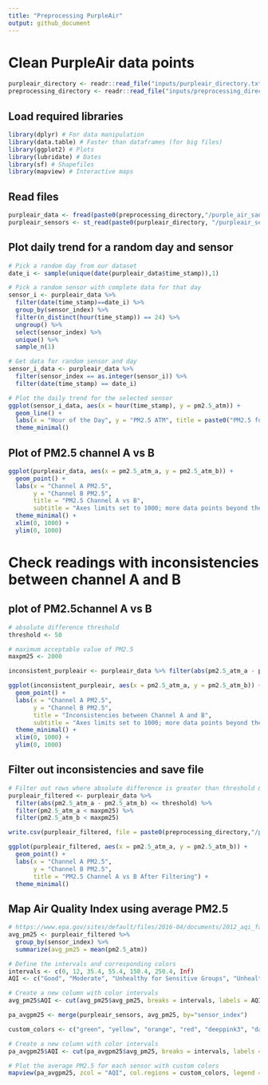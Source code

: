 ```yaml
---
title: "Preprocessing PurpleAir"
output: github_document
---
```


# Clean PurpleAir data points

```r
purpleair_directory <- readr::read_file("inputs/purpleair_directory.txt")
preprocessing_directory <- readr::read_file("inputs/preprocessing_directory.txt")
```

## Load required libraries
```r
library(dplyr) # For data manipulation
library(data.table) # Faster than dataframes (for big files)
library(ggplot2) # Plots
library(lubridate) # Dates
library(sf) # Shapefiles
library(mapview) # Interactive maps
```

## Read files
```r
purpleair_data <- fread(paste0(preprocessing_directory,"/purple_air_sanfran_2018-2019.csv"))
purpleair_sensors <- st_read(paste0(purpleair_directory, "/purpleair_sensors.gpkg"), quiet = TRUE)
```

## Plot daily trend for a random day and sensor

```r
# Pick a random day from our dataset
date_i <- sample(unique(date(purpleair_data$time_stamp)),1)

# Pick a random sensor with complete data for that day
sensor_i <- purpleair_data %>%
  filter(date(time_stamp)==date_i) %>%
  group_by(sensor_index) %>%
  filter(n_distinct(hour(time_stamp)) == 24) %>%
  ungroup() %>% 
  select(sensor_index) %>% 
  unique() %>% 
  sample_n(1)

# Get data for random sensor and day
sensor_i_data <- purpleair_data %>% 
  filter(sensor_index == as.integer(sensor_i)) %>% 
  filter(date(time_stamp) == date_i)

# Plot the daily trend for the selected sensor
ggplot(sensor_i_data, aes(x = hour(time_stamp), y = pm2.5_atm)) +
  geom_line() +
  labs(x = "Hour of the Day", y = "PM2.5 ATM", title = paste0("PM2.5 for Sensor ", as.integer(sensor_i)," on ", date_i)) +
  theme_minimal()
```

## Plot of PM2.5 channel A vs B
```r
ggplot(purpleair_data, aes(x = pm2.5_atm_a, y = pm2.5_atm_b)) +
  geom_point() +
  labs(x = "Channel A PM2.5",
       y = "Channel B PM2.5",
       title = "PM2.5 Channel A vs B",
       subtitle = "Axes limits set to 1000; more data points beyond the limit") +
  theme_minimal() +
  xlim(0, 1000) +
  ylim(0, 1000)
```

# Check readings with inconsistencies between channel A and B 
## plot of PM2.5channel A vs B
```r
# absolute difference threshold
threshold <- 50

# maximum acceptable value of PM2.5
maxpm25 <- 2000

inconsistent_purpleair <- purpleair_data %>% filter(abs(pm2.5_atm_a - pm2.5_atm_b) > threshold)

ggplot(inconsistent_purpleair, aes(x = pm2.5_atm_a, y = pm2.5_atm_b)) +
  geom_point() +
  labs(x = "Channel A PM2.5",
       y = "Channel B PM2.5",
       title = "Inconsistencies between Channel A and B",
       subtitle = "Axes limits set to 1000; more data points beyond the limit") +
  theme_minimal() +
  xlim(0, 1000) +
  ylim(0, 1000)
```

## Filter out inconsistencies and save file
```r
# Filter out rows where absolute difference is greater than threshold & PM2.5 < maximum
purpleair_filtered <- purpleair_data %>%
  filter(abs(pm2.5_atm_a - pm2.5_atm_b) <= threshold) %>%
  filter(pm2.5_atm_a < maxpm25) %>%
  filter(pm2.5_atm_b < maxpm25)

write.csv(purpleair_filtered, file = paste0(preprocessing_directory,"/purpleair_2018-2019.csv"), row.names = FALSE)

ggplot(purpleair_filtered, aes(x = pm2.5_atm_a, y = pm2.5_atm_b)) +
  geom_point() +
  labs(x = "Channel A PM2.5",
       y = "Channel B PM2.5",
       title = "PM2.5 Channel A vs B After Filtering") +
  theme_minimal()
```

## Map Air Quality Index using average PM2.5
```r
# https://www.epa.gov/sites/default/files/2016-04/documents/2012_aqi_factsheet.pdf
avg_pm25 <- purpleair_filtered %>%
  group_by(sensor_index) %>%
  summarize(avg_pm25 = mean(pm2.5_atm))

# Define the intervals and corresponding colors
intervals <- c(0, 12, 35.4, 55.4, 150.4, 250.4, Inf)
AQI <- c("Good", "Moderate", "Unhealthy for Sensitive Groups", "Unhealthy", "Very Unhealthy", "Hazardous")

# Create a new column with color intervals
avg_pm25$AQI <- cut(avg_pm25$avg_pm25, breaks = intervals, labels = AQI, include.lowest = TRUE)

pa_avgpm25 <- merge(purpleair_sensors, avg_pm25, by="sensor_index")

custom_colors <- c("green", "yellow", "orange", "red", "deeppink3", "darkred")

# Create a new column with color intervals
pa_avgpm25$AQI <- cut(pa_avgpm25$avg_pm25, breaks = intervals, labels = AQI, include.lowest = TRUE)

# Plot the average PM2.5 for each sensor with custom colors
mapview(pa_avgpm25, zcol = "AQI", col.regions = custom_colors, legend = TRUE, layer.name = "Average Air Quality Index")
```